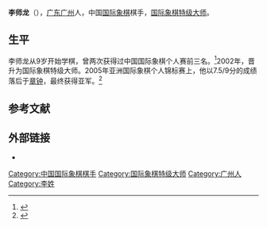 {{Infobox chess player
|name = 李师龙
|image = Li Shilong.jpg
|birthname = 
|country = {{PRC}}
|birth_date = {{Birth date and age|1977|8|10}}
|birth_place = {{CHN}}[[广东省|广东省]][[广州市|广州市]]
|death_date = 
|death_place = 
|title = [[国际象棋特级大师|特级大师]]（2002年）
|worldchampion = 
|rating =
|peakrating = 2559（2009年1月）
|FideID = 8600678
}}
'''李师龙'''（{{bd|1977年|8月10日}}），[[广东|广东]][[广州|广州]]人，中国[[国际象棋|国际象棋]]棋手，[[国际象棋特级大师|国际象棋特级大师]]。

==生平==
李师龙从9岁开始学棋，曾两次获得过中国国际象棋个人赛前三名。<ref>{{cite web|url=http://www.91chess.com/html/2902.html|title=李师龙既是队员也是教练 外战内行负传帮带重任|date=2013-01-04|publisher=91棋牌网|deadurl=yes|archiveurl=https://web.archive.org/web/20160901025636/http://www.91chess.com/html/2902.html|archivedate=2016-09-01}}</ref>2002年，晋升为国际象棋特级大师。2005年亚洲国际象棋个人锦标赛上，他以7.5/9分的成绩落后于[[章钟|章钟]]，最终获得亚军。<ref>{{cite web|url=http://sports.sina.com.cn/go/2005-10-15/19191822522.shtml|title=国象亚锦赛中国大获全胜 章钟李师龙包揽冠亚军|date=2005-10-15|publisher=新浪体育|access-date=2016-03-20|archive-date=2020-05-23|archive-url=https://web.archive.org/web/20200523062552/http://sports.sina.com.cn/go/2005-10-15/19191822522.shtml|dead-url=no}}</ref>

== 参考文献 ==
{{reflist}}

== 外部链接 ==
*{{chessgames player|id=47181}}

{{chess-bio-stub}}
{{中国国际象棋特级大师}}
{{DEFAULTSORT:L}}
[[Category:中国国际象棋棋手|Category:中国国际象棋棋手]]
[[Category:国际象棋特级大师|Category:国际象棋特级大师]]
[[Category:广州人|Category:广州人]]
[[Category:李姓|Category:李姓]]